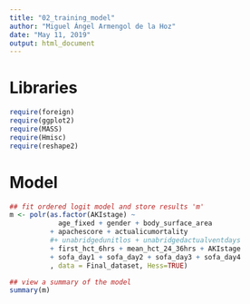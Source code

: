 ```yaml
---
title: "02_training_model"
author: "Miguel Ángel Armengol de la Hoz"
date: "May 11, 2019"
output: html_document
---
```


# Libraries

```r
require(foreign)
require(ggplot2)
require(MASS)
require(Hmisc)
require(reshape2)
```


# Model

```r
## fit ordered logit model and store results 'm'
m <- polr(as.factor(AKIstage) ~ 
            age_fixed + gender + body_surface_area
          + apachescore + actualicumortality
          #+ unabridgedunitlos + unabridgedactualventdays 
          + first_hct_6hrs + mean_hct_24_36hrs + AKIstage 
          + sofa_day1 + sofa_day2 + sofa_day3 + sofa_day4
          , data = Final_dataset, Hess=TRUE)

## view a summary of the model
summary(m)
```

